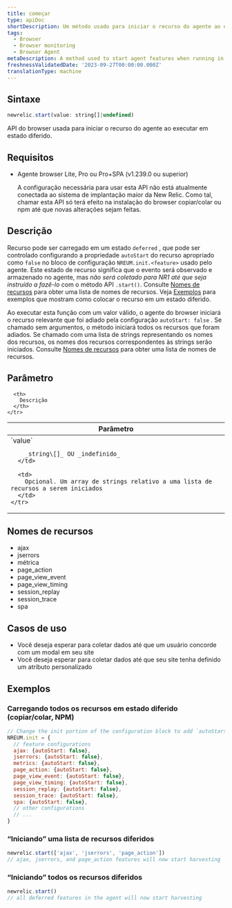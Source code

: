 ```yaml
---
title: começar
type: apiDoc
shortDescription: Um método usado para iniciar o recurso do agente ao executar em um estado diferido
tags:
  - Browser
  - Browser monitoring
  - Browser Agent
metaDescription: A method used to start agent features when running in a deferred state
freshnessValidatedDate: '2023-09-27T00:00:00.000Z'
translationType: machine
---
```


## Sintaxe

```js
newrelic.start(value: string[]|undefined)
```

API do browser usada para iniciar o recurso do agente ao executar em estado diferido.

## Requisitos

* Agente browser Lite, Pro ou Pro+SPA (v1.239.0 ou superior)

  <Callout variant="important">
    A configuração necessária para usar esta API não está atualmente conectada ao sistema de implantação maior da New Relic. Como tal, chamar esta API só terá efeito na instalação do browser copiar/colar ou npm até que novas alterações sejam feitas.
  </Callout>

## Descrição

Recurso pode ser carregado em um estado `deferred` , que pode ser controlado configurando a propriedade `autoStart` do recurso apropriado como `false` no bloco de configuração `NREUM.init.<feature>` usado pelo agente. Este estado de recurso significa que o evento será observado e armazenado no agente, mas _não será coletado para NR1 até que seja instruído a fazê-lo_ com o método API `.start()`. Consulte [Nomes de recursos](#feature-names) para obter uma lista de nomes de recursos. Veja [Exemplos](#examples) para exemplos que mostram como colocar o recurso em um estado diferido.

Ao executar esta função com um valor válido, o agente do browser iniciará o recurso relevante que foi adiado pela configuração `autoStart: false` . Se chamado sem argumentos, o método iniciará todos os recursos que foram adiados. Se chamado com uma lista de strings representando os nomes dos recursos, os nomes dos recursos correspondentes às strings serão iniciados. Consulte [Nomes de recursos](#feature-names) para obter uma lista de nomes de recursos.

## Parâmetro

<table>
  <thead>
    <tr>
      <th width="25%">
        Parâmetro
      </th>

      <th>
        Descrição
      </th>
    </tr>
  </thead>

  <tbody>
    <tr>
      <td>
        `value`

        _string\[]_ OU _indefinido_
      </td>

      <td>
        Opcional. Um array de strings relativo a uma lista de recursos a serem iniciados
      </td>
    </tr>
  </tbody>
</table>

## Nomes de recursos

* ajax
* jserrors
* métrica
* page_action
* page_view_event
* page_view_timing
* session_replay
* session_trace
* spa

## Casos de uso

* Você deseja esperar para coletar dados até que um usuário concorde com um modal em seu site
* Você deseja esperar para coletar dados até que seu site tenha definido um atributo personalizado

## Exemplos

### Carregando todos os recursos em estado diferido (copiar/colar, NPM)

```js
// Change the init portion of the configuration block to add `autoStart: false` to any features desired to load in a deferred state
NREUM.init = {
  // feature configurations
  ajax: {autoStart: false},
  jserrors: {autoStart: false},
  metrics: {autoStart: false},
  page_action: {autoStart: false},
  page_view_event: {autoStart: false},
  page_view_timing: {autoStart: false},
  session_replay: {autoStart: false},
  session_trace: {autoStart: false},
  spa: {autoStart: false},
  // other configurations
  // ...
}
```

### “Iniciando” uma lista de recursos diferidos

```js
newrelic.start(['ajax', 'jserrors', 'page_action'])
// ajax, jserrors, and page_action features will now start harvesting
```

### “Iniciando” todos os recursos diferidos

```js
newrelic.start()
// all deferred features in the agent will now start harvesting
```